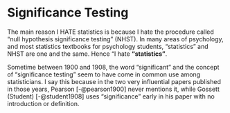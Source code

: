# Significance Testing {#signif}

The main reason I HATE statistics is because I hate the procedure called "null hypothesis significance testing" (NHST). In many areas of psychology, and most statistics textbooks for psychology students, "statistics" and NHST are one and the same. Hence "I hate **"statistics"**. 

Sometime between 1900 and 1908, the word "significant" and the concept of "significance testing" seem to have come in common use among statisticians. I say this because in the two very influential papers published in those years, Pearson [-@pearson1900] never mentions it, while Gossett (Student) [-@student1908] uses "significance" early in his paper with no introduction or definition.


